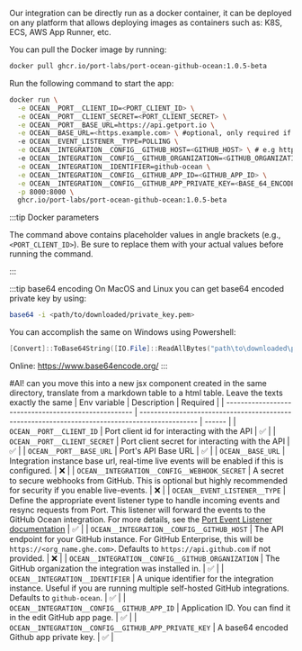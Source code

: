 
Our integration can be directly run as a docker container, it can be deployed on any platform that allows deploying images as containers such as: K8S, ECS, AWS App Runner, etc.

You can pull the Docker image by running:

```bash showLineNumbers
docker pull ghcr.io/port-labs/port-ocean-github-ocean:1.0.5-beta
```

Run the following command to start the app:


```bash showLineNumbers
docker run \
  -e OCEAN__PORT__CLIENT_ID=<PORT_CLIENT_ID> \
  -e OCEAN__PORT__CLIENT_SECRET=<PORT_CLIENT_SECRET> \
  -e OCEAN__PORT__BASE_URL=https://api.getport.io \
  -e OCEAN__BASE_URL=<https.example.com> \ #optional, only required if you want to enable live-events
  -e OCEAN__EVENT_LISTENER__TYPE=POLLING \
  -e OCEAN__INTEGRATION__CONFIG__GITHUB_HOST=<GITHUB_HOST> \ # e.g https://api.github.com
  -e OCEAN__INTEGRATION__CONFIG__GITHUB_ORGANIZATION=<GITHUB_ORGANIZATION> \
  -e OCEAN__INTEGRATION__IDENTIFIER=github-ocean \
  -e OCEAN__INTEGRATION__CONFIG__GITHUB_APP_ID=<GITHUB_APP_ID> \
  -e OCEAN__INTEGRATION__CONFIG__GITHUB_APP_PRIVATE_KEY=<BASE_64_ENCODED_PRIVATEKEY> \
  -p 8000:8000 \
  ghcr.io/port-labs/port-ocean-github-ocean:1.0.5-beta
```


:::tip Docker parameters

The command above contains placeholder values in angle brackets (e.g., `<PORT_CLIENT_ID>`). Be sure to replace them with your actual values before running the command.

:::

:::tip base64 encoding
On MacOS and Linux you can get base64 encoded private key by using:
```sh
base64 -i <path/to/downloaded/private_key.pem>
```

You can accomplish the same on Windows using Powershell:
```powershell
[Convert]::ToBase64String([IO.File]::ReadAllBytes("path\to\downloaded\private_key.pem"))

```

Online:
https://www.base64encode.org/ 
:::


#AI! can you move this into a new jsx component created in the same directory, translate from a markdown table to a html table. Leave the texts exactly the same
| Env variable                                         | Description                                                                                    | Required |
| ---------------------------------------------------- | ---------------------------------------------------------------------------------------------- | ------ |
| `OCEAN__PORT__CLIENT_ID`                             | Port client id for interacting with the API                                                    | ✅  |
| `OCEAN__PORT__CLIENT_SECRET`                         | Port client secret for interacting with the API                                                | ✅  |
| `OCEAN__PORT__BASE_URL`                              | Port's API Base URL                                                                            | ✅  |
| `OCEAN__BASE_URL`                                    | Integration instance base url, real-time live events will be enabled if this is configured.   |  ❌ | 
| `OCEAN__INTEGRATION__CONFIG__WEBHOOK_SECRET`         | A secret to secure webhooks from GitHub. This is optional but highly recommended for security if you enable live-events. |  ❌ |
| `OCEAN__EVENT_LISTENER__TYPE`                        | Define the appropriate event listener type to handle incoming events and resync requests from Port. This listener will forward the events to the GitHub Ocean integration. For more details, see the [Port Event Listener documentation](https://ocean.getport.io/framework/features/event-listener)                                              | ✅  |
| `OCEAN__INTEGRATION__CONFIG__GITHUB_HOST`         | The API endpoint for your GitHub instance. For GitHub Enterprise, this will be `https://<org_name.ghe.com>`. Defaults to `https://api.github.com` if not provided. | ❌   |
| `OCEAN__INTEGRATION__CONFIG__GITHUB_ORGANIZATION`    | The GitHub organization the integration was installed in.                                      | ✅  |
| `OCEAN__INTEGRATION__IDENTIFIER`                     | A unique identifier for the integration instance. Useful if you are running multiple self-hosted GitHub integrations. Defaults to `github-ocean`. | ✅  |
| `OCEAN__INTEGRATION__CONFIG__GITHUB_APP_ID`          | Application ID. You can find it in the edit GitHub app page.                                   | ✅  |
| `OCEAN__INTEGRATION__CONFIG__GITHUB_APP_PRIVATE_KEY` | A base64 encoded Github app private key. | ✅  |


<PortApiRegionTip/>

